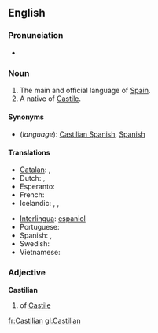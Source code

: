 {{wikipedia}}
==English==

===Pronunciation===
* {{audio|en-us-Castilian.ogg|Audio (US)}}

===Noun===
{{en-proper noun}}

# The main and official language of [[w:Spain|Spain]].
# A native of [[Castile]].

====Synonyms====
* (''language''): [[Castilian Spanish]], [[Spanish]]

====Translations====
{{trans-top|Language}}
* [[Catalan]]: {{t+|ca|castellà}}, {{t+|ca|espanyol}}
* Dutch: {{t-|nl|Castilliaans}}, {{t+|nl|Spaans}}
* Esperanto: {{t+|eo|hispana|xs=Esperanto}}
* French: {{t+|fr|castillan}}
* Icelandic: {{t-|is|kastilíska|f}},  {{t+|is|spænska|f}},  {{t-|is|spánska|f}}
{{trans-mid}}
* [[Interlingua]]: [[espaniol]]
* Portuguese: {{t+|pt|espanhol}}
* Spanish: {{t+|es|castellano|m}}, {{t+|es|español|m}}
* Swedish: {{t-|sv|kastillianska}}
* Vietnamese: {{t-|vi|tiếng Tây ban nha|xs=Vietnamese}}
{{trans-bottom}}

===Adjective===
'''Castilian'''

# of [[Castile]]

[[fr:Castilian]]
[[gl:Castilian]]